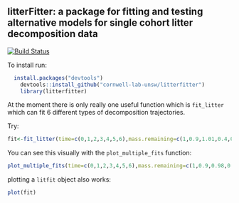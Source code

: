 ## litterFitter: a package for fitting and testing alternative models for single cohort litter decomposition data


[![Build Status](https://travis-ci.org/cornwell-lab-unsw/litterfitter.png?branch=master)](https://travis-ci.org/cornwell-lab-unsw/litterfitter)

To install run:

```r
  install.packages("devtools")
	devtools::install_github("cornwell-lab-unsw/litterfitter")
	library(litterfitter)
```
At the moment there is only really one useful function which is `fit_litter` which can fit 6 different types of decomposition trajectories.  

Try:

```r
fit<-fit_litter(time=c(0,1,2,3,4,5,6),mass.remaining=c(1,0.9,1.01,0.4,0.6,0.2,0.01),model="weibull",iters=1000)
```
You can see this visually with the `plot_multiple_fits` function:


```R
plot_multiple_fits(time=c(0,1,2,3,4,5,6),mass.remaining=c(1,0.9,0.98,0.4,0.6,0.2,0.01),iters=800)
```
plotting a `litfit` object also works:

```R
plot(fit)
```





